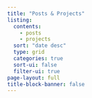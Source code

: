 ```yaml
---
title: "Posts & Projects"
listing:
  contents:
    - posts
    - projects
  sort: "date desc"
  type: grid
  categories: true
  sort-ui: false
  filter-ui: true
page-layout: full
title-block-banner: false
---
```

